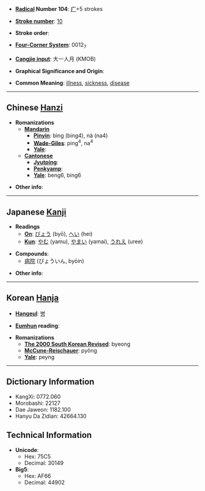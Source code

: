 * '''[[Wiktionary:Chinese radical index| Radical]] Number 104''': [[Wiktionary:Chinese radical index 疒|疒]]+5 strokes

* '''[[Wiktionary:Chinese total strokes index|Stroke number]]''': [[Wiktionary:Chinese total strokes index 10|10]]

* '''Stroke order''': 

* '''[[Wiktionary:Chinese four corner index|Four-Corner System]]''': 0012<sub>7</sub>

* '''[[Wiktionary:Chinese Cangjie index|Cangjie input]]''': 大一人月 (KMOB)

* '''Graphical Significance and Origin''': 

* '''Common Meaning''': [[illness]], [[sickness]], [[disease]]

----

== Chinese [[Hanzi]] ==

* '''Romanizations'''
** '''[[Mandarin]]'''
*** '''[[Pinyin]]''': bìng (bing4), nà (na4)
*** '''[[Wade-Giles]]''': ping<sup>4</sup>, na<sup>4</sup>
*** '''[[Yale]]''': 
** '''[[Cantonese]]'''
*** '''[[Jyutping]]''':
*** '''[[Penkyamp]]''': 
*** '''[[Yale]]''': beng6, bing6

* '''Other info''': 

----

== Japanese [[Kanji]] ==

* '''Readings'''
** '''[[On]]''': [[びょう]] (byō), [[へい]] (hei)
** '''[[Kun]]''': [[やむ]] (yamu), [[やまい]] (yamai), [[うれえ]] (uree)

* '''Compounds''':
**[[病院]] (びょういん, byōin)

* '''Other info''':  

----

== Korean [[Hanja]] ==

* '''[[Hangeul]]''': [[병]]

* '''[[Eumhun]] reading''': 

* '''Romanizations'''
** '''[[The 2000 South Korean Revised Romanization|The 2000 South Korean Revised]]''': byeong
** '''[[McCune-Reischauer]]''': pyŏng
** '''[[Yale]]''': peyng

----

== Dictionary Information ==

* KangXi: 0772.060
* Morobashi: 22127
* Dae Jaweon: 1182.100
* Hanyu Da Zidian: 42664.130

== Technical Information ==

* '''Unicode''':
** Hex: 75C5
** Decimal: 30149
* '''Big5''':
** Hex: AF66
** Decimal: 44902